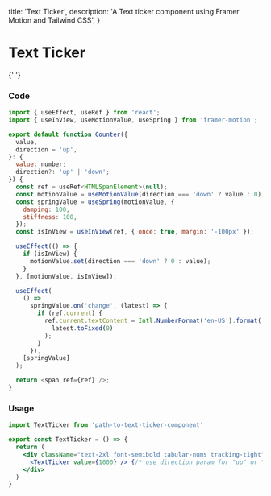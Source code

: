 
  title: 'Text Ticker',
  description: 'A Text ticker component using Framer Motion and Tailwind CSS',
}

# Text Ticker

<div className="my-4"></div>{' '}

<Preview>
  <TextTicker />
</Preview>

### Code

<CodeGroup title="TextTicker.tsx">

```js {{ title: 'React' }}
import { useEffect, useRef } from 'react';
import { useInView, useMotionValue, useSpring } from 'framer-motion';

export default function Counter({
  value,
  direction = 'up',
}: {
  value: number;
  direction?: 'up' | 'down';
}) {
  const ref = useRef<HTMLSpanElement>(null);
  const motionValue = useMotionValue(direction === 'down' ? value : 0);
  const springValue = useSpring(motionValue, {
    damping: 100,
    stiffness: 100,
  });
  const isInView = useInView(ref, { once: true, margin: '-100px' });

  useEffect(() => {
    if (isInView) {
      motionValue.set(direction === 'down' ? 0 : value);
    }
  }, [motionValue, isInView]);

  useEffect(
    () =>
      springValue.on('change', (latest) => {
        if (ref.current) {
          ref.current.textContent = Intl.NumberFormat('en-US').format(
            latest.toFixed(0)
          );
        }
      }),
    [springValue]
  );

  return <span ref={ref} />;
}

```

</CodeGroup>

### Usage

<CodeGroup title="page.tsx">

```jsx
import TextTicker from 'path-to-text-ticker-component'

export const TextTicker = () => {
  return (
    <div className="text-2xl font-semibold tabular-nums tracking-tight">
      <TextTicker value={1000} /> {/* use direction param for "up" or "down" */}
    </div>
  )
}
```

</CodeGroup>
